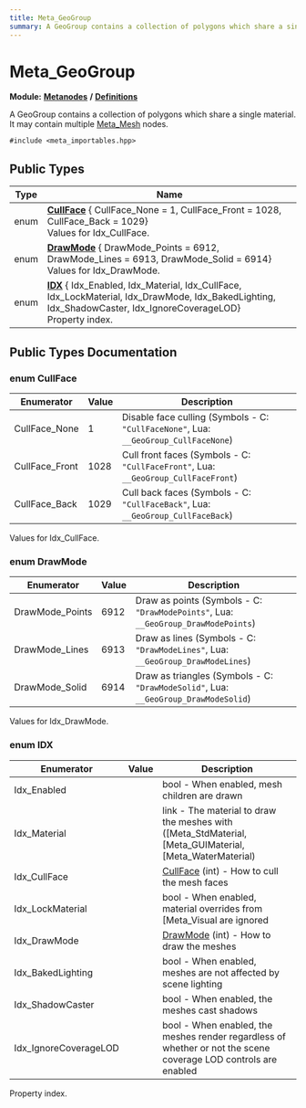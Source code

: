 ```yaml
---
title: Meta_GeoGroup
summary: A GeoGroup contains a collection of polygons which share a single material. It may contain multiple Meta_Mesh nodes. 
---
```


# Meta_GeoGroup

**Module:** **[Metanodes](../../modules/metanodes/index.mdx)** **/** **[Definitions](../../modules/metanodes/definitions.mdx)**

A GeoGroup contains a collection of polygons which share a single material. It may contain multiple [Meta_Mesh](../metanodes/meta-mesh.mdx) nodes. 

`#include <meta_importables.hpp>`

## Public Types

| Type           | Name           |
| -------------- | -------------- |
| enum| **[CullFace](#enum-cullface)** { CullFace_None = 1, CullFace_Front = 1028, CullFace_Back = 1029}<br />Values for Idx_CullFace.  |
| enum| **[DrawMode](#enum-drawmode)** { DrawMode_Points = 6912, DrawMode_Lines = 6913, DrawMode_Solid = 6914}<br />Values for Idx_DrawMode.  |
| enum| **[IDX](#enum-idx)** { Idx_Enabled, Idx_Material, Idx_CullFace, Idx_LockMaterial, Idx_DrawMode, Idx_BakedLighting, Idx_ShadowCaster, Idx_IgnoreCoverageLOD}<br />Property index.  |

## Public Types Documentation

### enum CullFace

| Enumerator | Value | Description |
| ---------- | ----- | ----------- |
| CullFace_None | 1| Disable face culling (Symbols - C: `"CullFaceNone"`, Lua: `__GeoGroup_CullFaceNone`)   |
| CullFace_Front | 1028| Cull front faces (Symbols - C: `"CullFaceFront"`, Lua: `__GeoGroup_CullFaceFront`)   |
| CullFace_Back | 1029| Cull back faces (Symbols - C: `"CullFaceBack"`, Lua: `__GeoGroup_CullFaceBack`)   |

Values for Idx_CullFace. 

### enum DrawMode

| Enumerator | Value | Description |
| ---------- | ----- | ----------- |
| DrawMode_Points | 6912| Draw as points (Symbols - C: `"DrawModePoints"`, Lua: `__GeoGroup_DrawModePoints`)   |
| DrawMode_Lines | 6913| Draw as lines (Symbols - C: `"DrawModeLines"`, Lua: `__GeoGroup_DrawModeLines`)   |
| DrawMode_Solid | 6914| Draw as triangles (Symbols - C: `"DrawModeSolid"`, Lua: `__GeoGroup_DrawModeSolid`)   |

Values for Idx_DrawMode. 

### enum IDX

| Enumerator | Value | Description |
| ---------- | ----- | ----------- |
| Idx_Enabled | | bool - When enabled, mesh children are drawn   |
| Idx_Material | | link - The material to draw the meshes with ([Meta_StdMaterial, [Meta_GUIMaterial, [Meta_WaterMaterial)   |
| Idx_CullFace | | [CullFace](#enum-cullface) (int) - How to cull the mesh faces   |
| Idx_LockMaterial | | bool - When enabled, material overrides from [Meta_Visual are ignored   |
| Idx_DrawMode | | [DrawMode](#enum-drawmode) (int) - How to draw the meshes   |
| Idx_BakedLighting | | bool - When enabled, meshes are not affected by scene lighting   |
| Idx_ShadowCaster | | bool - When enabled, the meshes cast shadows   |
| Idx_IgnoreCoverageLOD | | bool - When enabled, the meshes render regardless of whether or not the scene coverage LOD controls are enabled   |

Property index. 
